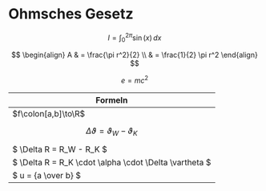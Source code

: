 
# Ohmsches Gesetz

$$
I = \int_0^{2\pi} \sin(x)\,dx
$$

$$
\begin{align}
A & = \frac{\pi r^2}{2} \\
 & = \frac{1}{2} \pi r^2
\end{align}
$$

$$
e = mc^2
$$

|Formeln|
|---|
| $f\colon[a,b]\to\R$ | 
| $$ \Delta \vartheta  =  \vartheta_W - \vartheta_K   $$ |
| $ \Delta R  =  R_W - R_K   $|
| $ \Delta R  =  R_K \cdot  \alpha \cdot \Delta \vartheta   $|
| $ u =  {a \over b}    $|